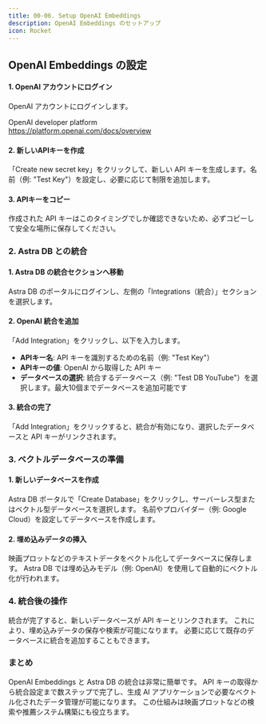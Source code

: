```yaml
---
title: 00-06. Setup OpenAI Embeddings
description: OpenAI Embeddings のセットアップ
icon: Rocket
---
```


## OpenAI Embeddings の設定


<Steps>
<Step>

#### 1. OpenAI アカウントにログイン

OpenAI アカウントにログインします。

OpenAI developer platform<br />
https://platform.openai.com/docs/overview

</Step>

<Step>

#### 2. 新しいAPIキーを作成

「Create new secret key」をクリックして、新しい API キーを生成します。名前（例: "Test Key"）を設定し、必要に応じて制限を追加します。

</Step>

<Step>

#### 3. APIキーをコピー

作成された API キーはこのタイミングでしか確認できないため、必ずコピーして安全な場所に保存してください。

</Step>
</Steps>

### 2. Astra DB との統合

<Steps>
<Step>

#### 1. Astra DB の統合セクションへ移動

Astra DB のポータルにログインし、左側の「Integrations（統合）」セクションを選択します。

</Step>

<Step>

#### 2. OpenAI 統合を追加

「Add Integration」をクリックし、以下を入力します。

- **APIキー名**: API キーを識別するための名前（例: "Test Key"）
- **APIキーの値**: OpenAI から取得した API キー
- **データベースの選択**: 統合するデータベース（例: "Test DB YouTube"）を選択します。最大10個までデータベースを追加可能です

</Step>

<Step>

#### 3. 統合の完了

「Add Integration」をクリックすると、統合が有効になり、選択したデータベースと API キーがリンクされます。

</Step>
</Steps>

### 3. ベクトルデータベースの準備

<Steps>
<Step>

#### 1. 新しいデータベースを作成

Astra DB ポータルで「Create Database」をクリックし、サーバーレス型またはベクトル型データベースを選択します。
名前やプロバイダー（例: Google Cloud）を設定してデータベースを作成します。

</Step>

<Step>

#### 2. 埋め込みデータの挿入

映画プロットなどのテキストデータをベクトル化してデータベースに保存します。
Astra DB では埋め込みモデル（例: OpenAI）を使用して自動的にベクトル化が行われます。

</Step>
</Steps>

### 4. 統合後の操作

統合が完了すると、新しいデータベースが API キーとリンクされます。
これにより、埋め込みデータの保存や検索が可能になります。
必要に応じて既存のデータベースに統合を追加することもできます。

### まとめ

OpenAI Embeddings と Astra DB の統合は非常に簡単です。
API キーの取得から統合設定まで数ステップで完了し、生成 AI アプリケーションで必要なベクトル化されたデータ管理が可能になります。
この仕組みは映画プロットなどの検索や推薦システム構築にも役立ちます。
